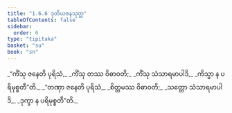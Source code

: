 ```yaml
---
title: "1.6.6 ဒုတိယဇနသုတ္တ"
tableOfContents: false
sidebar:
  order: 6
type: "tipitaka"
basket: "su"
book: "sn"
---
```



<DynamicBreadcrumb />

<Division number="56" book="sn" e="ch" v="18" p="288">

<Paragraph number="298" type="verses" book="sn">
_“ကိံသု ဇနေတိ ပုရိသံ,_  
_ကိံသု တဿ ဝိဓာဝတိ;_  
_ကိံသု သံသာရမာပါဒိ,_  
_ကိသ္မာ န ပရိမုစ္စတီ”တိ._  

</Paragraph>

<Paragraph number="299" type="verses" book="sn">
_“တဏှာ ဇနေတိ ပုရိသံ,_  
_စိတ္တမဿ ဝိဓာဝတိ;_  
_သတ္တော သံသာရမာပါဒိ,_  
_ဒုက္ခာ န ပရိမုစ္စတီ”တိ._
</Paragraph>
</Division>